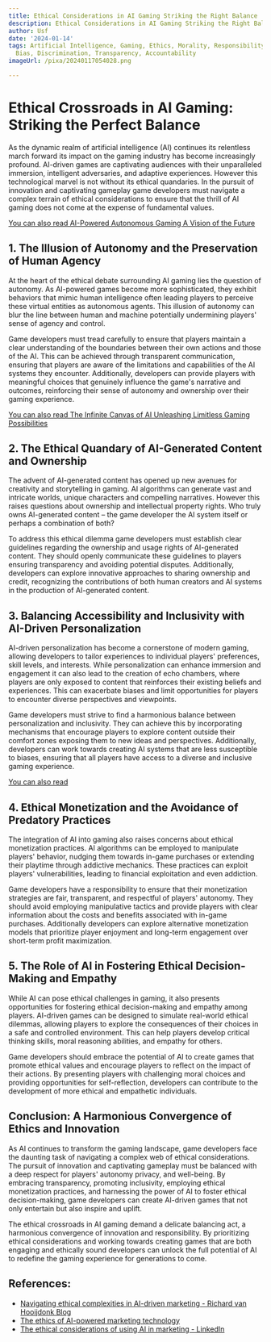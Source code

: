 ```yaml
---
title: Ethical Considerations in AI Gaming Striking the Right Balance
description: Ethical Considerations in AI Gaming Striking the Right Balance
author: Usf
date: '2024-01-14'
tags: Artificial Intelligence, Gaming, Ethics, Morality, Responsibility, Fairness,
  Bias, Discrimination, Transparency, Accountability
imageUrl: /pixa/20240117054028.png

---
```

# **Ethical  Crossroads in AI Gaming: Striking the Perfect Balance**

As the dynamic realm of artificial intelligence (AI)  continues its  relentless march forward its impact on the gaming industry has become increasingly profound. AI-driven games are captivating audiences with their  unparalleled immersion,  intelligent  adversaries, and adaptive  experiences. However this  technological marvel  is not without  its ethical quandaries. In  the pursuit of innovation  and captivating gameplay  game  developers must navigate  a complex terrain  of ethical considerations to ensure that the thrill of AI  gaming does not come at the  expense of fundamental values.

[You can also  read AI-Powered Autonomous Gaming A Vision of the Future](AI-Powered%20Autonomous%20Gaming%20A%20Vision%20of%20the%20Future)


## **1. The Illusion of Autonomy and the Preservation of Human Agency**

At the heart of the ethical debate surrounding AI gaming lies the question of autonomy. As AI-powered games become more sophisticated, they exhibit behaviors that  mimic human intelligence often leading players to perceive these virtual entities as autonomous agents. This illusion of autonomy can blur the line between human and machine potentially undermining players' sense of agency and control.

Game developers must  tread carefully to ensure that  players maintain a clear understanding of the boundaries between their own actions and those of the AI.  This can be achieved through  transparent communication, ensuring that players are aware of the limitations and capabilities of the AI systems  they  encounter. Additionally, developers  can provide players with meaningful choices that  genuinely  influence the game's narrative and outcomes, reinforcing their sense of autonomy and ownership over their gaming experience.

[You can also read The Infinite Canvas of AI Unleashing Limitless Gaming Possibilities](The%20Infinite%20Canvas%20of%20AI%20Unleashing%20Limitless%20Gaming%20Possibilities)


##  **2. The Ethical Quandary of AI-Generated Content  and Ownership**

The advent of AI-generated content has opened up new avenues for creativity and  storytelling in gaming.  AI algorithms can generate vast and intricate worlds, unique characters and compelling  narratives. However this raises questions about ownership and intellectual property rights. Who truly  owns AI-generated content – the game developer the AI system  itself or perhaps a  combination of both?

To address this ethical  dilemma game developers must establish clear guidelines regarding the ownership  and usage rights of AI-generated content. They should openly communicate these guidelines to players ensuring transparency and avoiding potential disputes. Additionally, developers can explore innovative approaches to sharing  ownership and credit, recognizing the contributions of both human creators and AI systems in the production of AI-generated content.

## **3.  Balancing Accessibility and Inclusivity with AI-Driven Personalization**

AI-driven personalization has  become a cornerstone  of modern gaming, allowing developers to tailor experiences to individual players' preferences, skill levels, and interests. While personalization can enhance immersion and engagement it can also lead to the creation of echo  chambers, where players are only exposed to content that  reinforces their existing beliefs and experiences. This can  exacerbate biases and limit opportunities for  players to encounter diverse perspectives and viewpoints.

Game developers must strive to find a harmonious balance between personalization and inclusivity. They can achieve this  by incorporating mechanisms that encourage  players to explore content outside their comfort zones exposing them  to  new ideas and perspectives. Additionally,  developers can work towards creating AI systems that are less susceptible to  biases, ensuring that all  players have access to a diverse and  inclusive gaming experience.

[You can also read ]()


## **4. Ethical Monetization and the Avoidance of Predatory Practices**

The integration of AI into gaming also raises concerns about ethical monetization practices. AI algorithms  can be employed to manipulate players'  behavior, nudging them towards in-game purchases or  extending their playtime through addictive mechanics.  These practices can exploit players' vulnerabilities, leading  to financial exploitation and even addiction.

Game developers have a responsibility to ensure  that their monetization  strategies are  fair, transparent, and respectful of players'  autonomy. They should avoid employing manipulative tactics and provide players with  clear information about the costs and benefits associated with in-game purchases. Additionally developers can explore alternative monetization models that prioritize player enjoyment and long-term engagement over short-term profit maximization.

## **5. The Role of AI in Fostering Ethical Decision-Making  and Empathy**

While AI can pose ethical challenges in gaming, it also presents opportunities for  fostering ethical decision-making and empathy among players. AI-driven games can be designed to simulate real-world ethical dilemmas, allowing players to explore  the  consequences of their choices in a safe and controlled environment. This can help players  develop critical thinking skills, moral reasoning  abilities, and empathy for others.

Game developers should embrace the potential of AI to  create games that promote ethical values and encourage players to reflect on the impact of their actions. By presenting players with challenging moral choices and providing opportunities for self-reflection, developers can contribute  to the development of more ethical  and empathetic individuals.

## **Conclusion: A Harmonious  Convergence of Ethics  and Innovation**

As AI continues to transform the gaming landscape,  game developers face the daunting task of navigating a complex web of ethical  considerations. The pursuit of innovation and captivating gameplay must be balanced with a deep respect for players' autonomy privacy, and well-being. By embracing transparency, promoting inclusivity, employing ethical monetization practices,  and harnessing the power of AI to  foster ethical decision-making, game developers  can create AI-driven games that not only entertain but also inspire and uplift.

The ethical crossroads in AI gaming demand a delicate  balancing act,  a harmonious convergence of  innovation and responsibility. By prioritizing ethical considerations and working towards creating games that  are both engaging and  ethically sound developers can unlock the full potential of AI to  redefine the gaming experience  for generations to come.

## References:
- [Navigating ethical complexities in AI-driven marketing - Richard van Hooijdonk Blog](https://blog.richardvanhooijdonk.com/en/navigating-ethical-complexities-in-ai-driven-marketing/)
- [The ethics of AI-powered marketing technology](https://martech.org/the-ethics-of-ai-powered-marketing-technology/)
- [The ethical considerations of using AI in marketing - LinkedIn](https://www.linkedin.com/pulse/ethical-considerations-using-ai-marketing-iftikhar-anjum)

